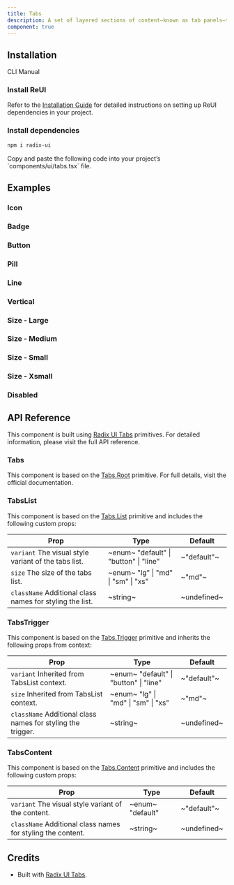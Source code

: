 ```yaml
---
title: Tabs
description: A set of layered sections of content—known as tab panels—that are displayed one at a time.
component: true
---
```


<ExamplePreview path="tabs/default" />

## Installation

<Tabs defaultValue="cli">

<TabsList>
  <TabsTrigger value="cli">CLI</TabsTrigger>
  <TabsTrigger value="manual">Manual</TabsTrigger>
</TabsList>

<TabsContent value="cli">
  <CliCommands name="tabs" />
</TabsContent>

<TabsContent value="manual">    
<Steps>

### Install ReUI

Refer to the [Installation Guide](/docs/installation) for detailed instructions on setting up ReUI dependencies in your project.

### Install dependencies

```bash
npm i radix-ui
```

<Step>
Copy and paste the following code into your project’s `components/ui/tabs.tsx` file.

<ComponentPreview name="tabs" />

</Step>

</Steps>

</TabsContent>

</Tabs>

## Examples

### Icon

<ExamplePreview path="tabs/icon" />

### Badge

<ExamplePreview path="tabs/badge" />

### Button

<ExamplePreview path="tabs/button" />

### Pill

<ExamplePreview path="tabs/pill" />

### Line

<ExamplePreview path="tabs/line" />

### Vertical

<ExamplePreview path="tabs/vertical" />

### Size - Large

<ExamplePreview path="tabs/size-lg" />

### Size - Medium

<ExamplePreview path="tabs/size-md" />

### Size - Small

<ExamplePreview path="tabs/size-sm" />

### Size - Xsmall

<ExamplePreview path="tabs/size-xs" />

### Disabled

<ExamplePreview path="tabs/disabled" />

## API Reference

This component is built using [Radix UI Tabs](https://www.radix-ui.com/primitives/docs/components/tabs) primitives. For detailed information, please visit the full API reference.

### Tabs

This component is based on the [Tabs.Root](https://www.radix-ui.com/primitives/docs/components/tabs#root) primitive. For full details, visit the official documentation.

### TabsList

This component is based on the [Tabs.List](https://www.radix-ui.com/primitives/docs/components/tabs#list) primitive and includes the following custom props:

| **Prop**                                                                            | **Type**                                                            | **Default** |
| ----------------------------------------------------------------------------------- | ------------------------------------------------------------------- | ----------- |
| `variant` <PopoverInfo>The visual style variant of the tabs list.</PopoverInfo>     | ~enum~ <PopoverInfo> "default" \| "button" \| "line" </PopoverInfo> | ~"default"~ |
| `size` <PopoverInfo>The size of the tabs list.</PopoverInfo>                        | ~enum~ <PopoverInfo> "lg" \| "md" \| "sm" \| "xs" </PopoverInfo>    | ~"md"~      |
| `className` <PopoverInfo>Additional class names for styling the list.</PopoverInfo> | ~string~                                                            | ~undefined~ |

### TabsTrigger

This component is based on the [Tabs.Trigger](https://www.radix-ui.com/primitives/docs/components/tabs#trigger) primitive and inherits the following props from context:

| **Prop**                                                                               | **Type**                                                            | **Default** |
| -------------------------------------------------------------------------------------- | ------------------------------------------------------------------- | ----------- |
| `variant` <PopoverInfo>Inherited from TabsList context.</PopoverInfo>                  | ~enum~ <PopoverInfo> "default" \| "button" \| "line" </PopoverInfo> | ~"default"~ |
| `size` <PopoverInfo>Inherited from TabsList context.</PopoverInfo>                     | ~enum~ <PopoverInfo> "lg" \| "md" \| "sm" \| "xs" </PopoverInfo>    | ~"md"~      |
| `className` <PopoverInfo>Additional class names for styling the trigger.</PopoverInfo> | ~string~                                                            | ~undefined~ |

### TabsContent

This component is based on the [Tabs.Content](https://www.radix-ui.com/primitives/docs/components/tabs#content) primitive and includes the following custom props:

| **Prop**                                                                               | **Type**                                      | **Default** |
| -------------------------------------------------------------------------------------- | --------------------------------------------- | ----------- |
| `variant` <PopoverInfo>The visual style variant of the content.</PopoverInfo>          | ~enum~ <PopoverInfo> "default" </PopoverInfo> | ~"default"~ |
| `className` <PopoverInfo>Additional class names for styling the content.</PopoverInfo> | ~string~                                      | ~undefined~ |

## Credits

- Built with [Radix UI Tabs](https://www.radix-ui.com/primitives/docs/components/tabs).
